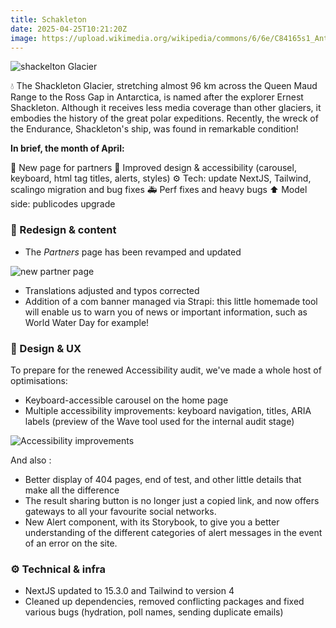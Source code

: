 ```yaml
---
title: Schakleton
date: 2025-04-25T10:21:20Z
image: https://upload.wikimedia.org/wikipedia/commons/6/6e/C84165s1_Ant.Map_Shackleton_Glacier.jpg
---
```


![shackelton Glacier](https://upload.wikimedia.org/wikipedia/commons/6/6e/C84165s1_Ant.Map_Shackleton_Glacier.jpg)

💧 The Shackleton Glacier, stretching almost 96 km across the Queen Maud Range to the Ross Gap in Antarctica, is named after the explorer Ernest Shackleton. Although it receives less media coverage than other glaciers, it embodies the history of the great polar expeditions. Recently, the wreck of the Endurance, Shackleton's ship, was found in remarkable condition!

**In brief, the month of April:** 

🎨 New page for partners
💅 Improved design & accessibility (carousel, keyboard, html tag titles, alerts, styles)
⚙️ Tech: update NextJS, Tailwind, scalingo migration and bug fixes
🚑 Perf fixes and heavy bugs
⬆️ Model side: publicodes upgrade

### **🎨 Redesign & content**

- The *Partners* page has been revamped and updated
    
![new partner page](https://nosgestesclimat-prod.s3.fr-par.scw.cloud/cms/relays_2738d796fa.png)
    

- Translations adjusted and typos corrected
- Addition of a com banner managed via Strapi: this little homemade tool will enable us to warn you of news or important information, such as World Water Day for example!

### **💅 Design & UX**

To prepare for the renewed Accessibility audit, we've made a whole host of optimisations:

- Keyboard-accessible carousel on the home page
- Multiple accessibility improvements: keyboard navigation, titles, ARIA labels (preview of the Wave tool used for the internal audit stage)

![Accessibility improvements](https://nosgestesclimat-prod.s3.fr-par.scw.cloud/cms/accessibility_6220b87f58.png)

And also :

- Better display of 404 pages, end of test, and other little details that make all the difference
- The result sharing button is no longer just a copied link, and now offers gateways to all your favourite social networks.
- New Alert component, with its Storybook, to give you a better understanding of the different categories of alert messages in the event of an error on the site.

### **⚙️ Technical & infra**

- NextJS updated to 15.3.0 and Tailwind to version 4
- Cleaned up dependencies, removed conflicting packages and fixed various bugs (hydration, poll names, sending duplicate emails)